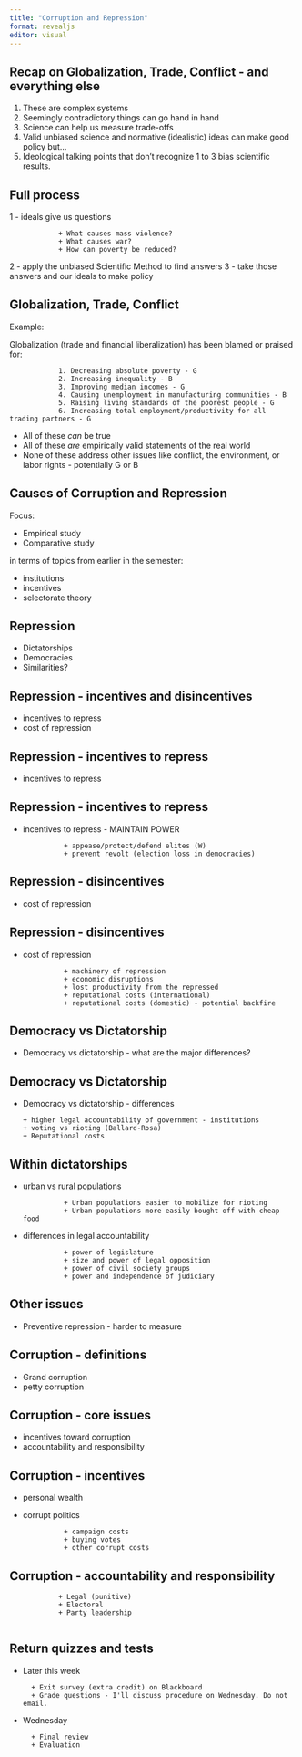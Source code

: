 ```yaml
---
title: "Corruption and Repression"
format: revealjs
editor: visual
---
```


## Recap on Globalization, Trade, Conflict - and everything else

1.  These are complex systems
2.  Seemingly contradictory things can go hand in hand
3.  Science can help us measure trade-offs
4.  Valid unbiased science and normative (idealistic) ideas can make good policy but...
5.  Ideological talking points that don't recognize 1 to 3 bias scientific results.

## Full process

1 - ideals give us questions

                + What causes mass violence?
                + What causes war?
                + How can poverty be reduced?

2 - apply the unbiased Scientific Method to find answers
3 - take those answers and our ideals to make policy

## Globalization, Trade, Conflict

Example:

Globalization (trade and financial liberalization) has been blamed or praised for:

                1. Decreasing absolute poverty - G
                2. Increasing inequality - B
                3. Improving median incomes - G
                4. Causing unemployment in manufacturing communities - B
                5. Raising living standards of the poorest people - G
                6. Increasing total employment/productivity for all trading partners - G

-   All of these *can* be true
-   All of these *are* empirically valid statements of the real world
-   None of these address other issues like conflict, the environment, or labor rights - potentially G or B

## Causes of Corruption and Repression

Focus:

-   Empirical study
-   Comparative study

in terms of topics from earlier in the semester:

-   institutions
-   incentives
-   selectorate theory

## Repression

-   Dictatorships
-   Democracies
-   Similarities?

## Repression - incentives and disincentives

-   incentives to repress
-   cost of repression

## Repression - incentives to repress

-   incentives to repress

## Repression - incentives to repress

-   incentives to repress - MAINTAIN POWER

                  + appease/protect/defend elites (W)
                  + prevent revolt (election loss in democracies)

## Repression - disincentives

-   cost of repression

## Repression - disincentives

-   cost of repression

                  + machinery of repression
                  + economic disruptions
                  + lost productivity from the repressed
                  + reputational costs (international)
                  + reputational costs (domestic) - potential backfire

## Democracy vs Dictatorship

-   Democracy vs dictatorship - what are the major differences?

## Democracy vs Dictatorship

-   Democracy vs dictatorship - differences

        + higher legal accountability of government - institutions
        + voting vs rioting (Ballard-Rosa)
        + Reputational costs 

## Within dictatorships

-   urban vs rural populations

                  + Urban populations easier to mobilize for rioting
                  + Urban populations more easily bought off with cheap food

-   differences in legal accountability

                  + power of legislature
                  + size and power of legal opposition
                  + power of civil society groups
                  + power and independence of judiciary

## Other issues

-   Preventive repression - harder to measure

## Corruption - definitions

-   Grand corruption
-   petty corruption

## Corruption - core issues

-   incentives toward corruption
-   accountability and responsibility

## Corruption - incentives

-   personal wealth

-   corrupt politics

                  + campaign costs
                  + buying votes
                  + other corrupt costs

## Corruption - accountability and responsibility

                + Legal (punitive)
                + Electoral
                + Party leadership
                

## Return quizzes and tests

+ Later this week

        + Exit survey (extra credit) on Blackboard
        + Grade questions - I'll discuss procedure on Wednesday. Do not email.

+ Wednesday

        + Final review
        + Evaluation
        
